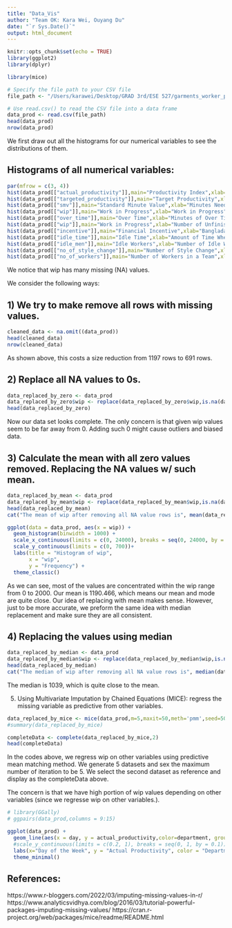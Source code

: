 ```yaml
---
title: "Data_Vis"
author: "Team OK: Kara Wei, Ouyang Du"
date: "`r Sys.Date()`"
output: html_document
---
```


```r
knitr::opts_chunk$set(echo = TRUE)
library(ggplot2)
library(dplyr)

```

```r
library(mice)
```

```r

# Specify the file path to your CSV file
file_path <- "/Users/karawei/Desktop/GRAD 3rd/ESE 527/garments_worker_productivity.csv"  # Replace with the actual path to your CSV file

# Use read.csv() to read the CSV file into a data frame
data_prod <- read.csv(file_path)
head(data_prod)
nrow(data_prod)
```

We first draw out all the histograms for our numerical variables to see the distributions of them.

## Histograms of all numerical variables:

```r
par(mfrow = c(3, 4))
hist(data_prod[["actual_productivity"]],main="Productivity Index",xlab="Productivity Index")
hist(data_prod[["targeted_productivity"]],main="Target Productivity",xlab="Productivity Index")
hist(data_prod[["smv"]],main="Standard Minute Value",xlab="Minutes Needed for Task")
hist(data_prod[["wip"]],main="Work in Progress",xlab="Work in Progress")
hist(data_prod[["over_time"]],main="Over Time",xlab="Minutes of Over Time")
hist(data_prod[["wip"]],main="Work in Progress",xlab="Number of Unfinished Products")
hist(data_prod[["incentive"]],main="Financial Incentive",xlab="Bangladash Taka(BDT)",breaks=200)
hist(data_prod[["idle_time"]],main="Idle Time",xlab="Amount of Time When Production was Interrupted")
hist(data_prod[["idle_men"]],main="Idle Workers",xlab="Number of Idle Workers When Production was Interrupted")
hist(data_prod[["no_of_style_change"]],main="Number of Style Change",xlab="Number of Style Change")
hist(data_prod[["no_of_workers"]],main="Number of Workers in a Team",xlab="Number of Workers in a Team")
```

We notice that wip has many missing (NA) values.  

We consider the following ways:

## 1) We try to make remove all rows with missing values.

```r
cleaned_data <- na.omit((data_prod))
head(cleaned_data)
nrow(cleaned_data)
```

As shown above, this costs a size reduction from 1197 rows to 691 rows.

## 2) Replace all NA values to 0s.

```r
data_replaced_by_zero <- data_prod
data_replaced_by_zero$wip <- replace(data_replaced_by_zero$wip,is.na(data_replaced_by_zero$wip),0)
head(data_replaced_by_zero)
```

Now our data set looks complete. The only concern is that given wip values seem to be far away from 0. Adding such 0 might cause outliers and biased data.

## 3) Calculate the mean with all zero values removed. Replacing the NA values w/ such mean.

```r
data_replaced_by_mean <- data_prod
data_replaced_by_mean$wip <- replace(data_replaced_by_mean$wip,is.na(data_replaced_by_mean$wip),mean(data_replaced_by_mean$wip,na.rm = TRUE))
head(data_replaced_by_mean)
cat("The mean of wip after removing all NA value rows is", mean(data_replaced_by_mean$wip,na.rm = TRUE))
```

```r
ggplot(data = data_prod, aes(x = wip)) +
  geom_histogram(binwidth = 1000) +
  scale_x_continuous(limits = c(0, 24000), breaks = seq(0, 24000, by = 2000))+
  scale_y_continuous(limits = c(0, 700))+
  labs(title = "Histogram of wip",
       x = "wip",
       y = "Frequency") + 
  theme_classic()
```

As we can see, most of the values are concentrated within the wip range from 0 to 2000. Our mean is 1190.466, which means our mean and mode are quite close. Our idea of replacing with mean makes sense. However, just to be more accurate, we preform the same idea with median replacement and make sure they are all consistent.

## 4) Replacing the values using median

```r
data_replaced_by_median <- data_prod
data_replaced_by_median$wip <- replace(data_replaced_by_median$wip,is.na(data_replaced_by_median$wip),median(data_replaced_by_median$wip,na.rm = TRUE))
head(data_replaced_by_median)
cat("The median of wip after removing all NA value rows is", median(data_replaced_by_median$wip,na.rm = TRUE))
```

The median is 1039, which is quite close to the mean.

5) Using Multivariate Imputation by Chained Equations (MICE): regress the missing variable as predictive from other variables.

```r
data_replaced_by_mice <- mice(data_prod,m=5,maxit=50,meth='pmm',seed=500)
#summary(data_replaced_by_mice)
```

```r
completeData <- complete(data_replaced_by_mice,2)
head(completeData)
```

In the codes above, we regress wip on other variables using predictive mean matching method. We generate 5 datasets and sex the maximum number of iteration to be 5. We select the second dataset as reference and display as the completeData above. 

The concern is that we have high portion of wip values depending on other variables (since we regresse wip on other variables.).


```r
# library(GGally)
# ggpairs(data_prod,columns = 9:15)
```

```r
ggplot(data_prod) + 
  geom_line(aes(x = day, y = actual_productivity,color=department, group=department)) + 
  #scale_y_continuous(limits = c(0.2, 1), breaks = seq(0, 1, by = 0.1))+
  labs(x="Day of the Week", y = "Actual Productivity", color = "Department") + 
  theme_minimal()
```





## References:

https://www.r-bloggers.com/2022/03/imputing-missing-values-in-r/
https://www.analyticsvidhya.com/blog/2016/03/tutorial-powerful-packages-imputing-missing-values/
https://cran.r-project.org/web/packages/mice/readme/README.html












